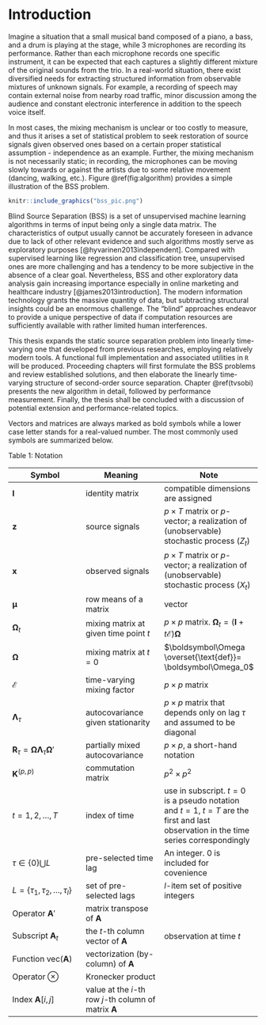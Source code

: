 # Introduction {#intro}

Imagine a situation that a small musical band composed of a piano, a bass, and a drum is playing at the stage, while 3 microphones are recording its performance. Rather than each microphone records one specific instrument, it can be expected that each captures a slightly different mixture of the original sounds from the trio. In a real-world situation, there exist diversified needs for extracting structured information from observable mixtures of unknown signals. For example, a recording of speech may contain external noise from nearby road traffic, minor discussion among the audience and constant electronic interference in addition to the speech voice itself. 

In most cases, the mixing mechanism is unclear or too costly to measure, and thus it arises a set of statistical problem to seek restoration of source signals given observed ones based on a certain proper statistical assumption - independence as an example. Further, the mixing mechanism is not necessarily static; in recording, the microphones can be moving slowly towards or against the artists due to some relative movement (dancing, walking, etc.). Figure \@ref(fig:algorithm) provides a simple illustration of the BSS problem.

```r
knitr::include_graphics("bss_pic.png")
```

Blind Source Separation (BSS) is a set of unsupervised machine learning algorithms in terms of input being only a single data matrix. The characteristics of output usually cannot be accurately foreseen in advance due to lack of other relevant evidence and such algorithms mostly serve as exploratory purposes [@hyvarinen2013independent]. Compared with supervised learning like regression and classification tree, unsupervised ones are more challenging and has a tendency to be more subjective in the absence of a clear goal. Nevertheless, BSS and other exploratory data analysis gain increasing importance especially in online marketing and healthcare industry [@james2013introduction]. The modern information technology grants the massive quantity of data, but subtracting structural insights could be an enormous challenge. The "blind" approaches endeavor to provide a unique perspective of data if computation resources are sufficiently available with rather limited human interferences.

This thesis expands the static source separation problem into linearly time-varying one that developed from previous researches, employing relatively modern tools. A functional full implementation and associated utilities in `R` will be produced. Proceeding chapters will first formulate the BSS problems and review established solutions, and then elaborate the linearly time-varying structure of second-order source separation. Chapter \@ref(tvsobi) presents the new algorithm in detail, followed by performance measurement. Finally, the thesis shall be concluded with a discussion of potential extension and performance-related topics.

Vectors and matrices are always marked as bold symbols while a lower case letter stands for a real-valued number. The most commonly used symbols are summarized below.

Table 1: Notation

| Symbol | Meaning | Note |
|---|---|---|
| $\boldsymbol I$ | identity matrix| compatible dimensions are assigned|
| $\boldsymbol z$ | source signals| $p\times T$ matrix or $p$-vector; a realization of (unobservable) stochastic process $(Z_t)$ |
| $\boldsymbol x$ | observed signals| $p\times T$ matrix or $p$-vector; a realization of (unobservable) stochastic process $(X_t)$ |
| $\boldsymbol\mu$ | row means of a matrix   |  vector  |
| $\boldsymbol\Omega_t$ | mixing matrix at given time point $t$ | $p\times p$ matrix. $\boldsymbol\Omega_t = ( \boldsymbol I+t \boldsymbol{\mathcal E}) \boldsymbol\Omega$ |
| $\boldsymbol\Omega$ | mixing matrix at $t=0$ | $\boldsymbol\Omega \overset{\text{def}}= \boldsymbol\Omega_0$ |
| $\boldsymbol{\mathcal E}$ |time-varying mixing factor | $p\times p$ matrix |
| $\boldsymbol\Lambda_{\tau}$ | autocovariance given stationarity | $p\times p$ matrix that depends only on lag $\tau$ and assumed to be diagonal |
| $\boldsymbol R_{\tau} = \boldsymbol{\Omega \Lambda}_{\tau} \boldsymbol\Omega'$ | partially mixed autocovariance  | $p\times p$, a short-hand notation|
| $\boldsymbol K ^{(p,p)}$ | commutation matrix | $p^2\times p^2$ |
| $t=1,2,\dots,T$ | index of time | use in subscript. $t=0$ is a pseudo notation and $t=1,\ t=T$ are the first and last observation in the time series correspondingly | 
| $\tau \in \{0\}\bigcup L$ | pre-selected time lag | An integer. 0 is included for covenience |
| $L = \{\tau_1,\tau_2,\dots,\tau_l\}$ | set of pre-selected lags | $l$-item set of positive integers |
| Operator $\boldsymbol{A}'$ |  matrix transpose of $\boldsymbol A$| |
| Subscript $\boldsymbol{A}_t$  | the $t$-th column vector of $\boldsymbol{A}$ | observation at time $t$ |
| Function $\text{vec}( \boldsymbol A)$ | vectorization (by-column) of $\boldsymbol A$ | |
| Operator $\otimes$ | Kronecker product | |
| Index $\boldsymbol{A}[i,j]$ | value at the $i$-th row $j$-th column of matrix $\boldsymbol{A}$ | |
